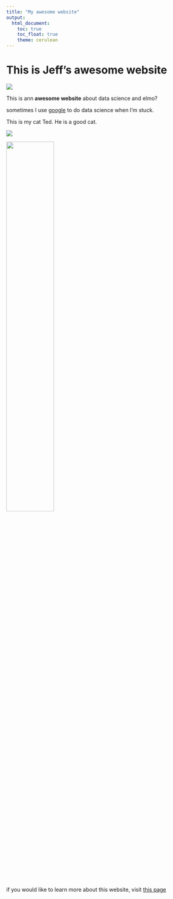 ```yaml
---
title: "My awesome website"
output: 
  html_document:
    toc: true
    toc_float: true
    theme: cerulean
---
```


# This is Jeff's awesome website

![](https://media.giphy.com/media/drXGoW1iudhKw/giphy.gif)

This is ann **awesome website** about data science and elmo?

sometimes I use [google](https://www.google.com/) to do data science when I'm stuck.

This is my cat Ted. He is a good cat.

![](./ted.jpg)

<image src="./ted.jpg" style="width:50%">

if you would like to learn more about this website, visit [this page](about.html)


